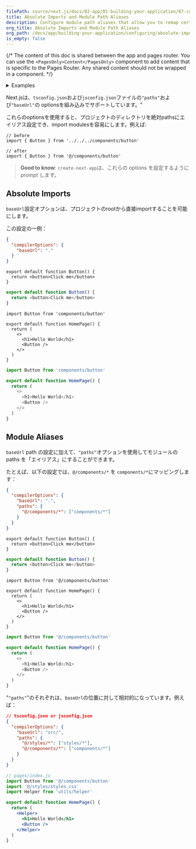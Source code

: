 ```yaml
---
filePath: source/next.js/docs/02-app/01-building-your-application/07-configuring/04-absolute-imports-and-module-aliases.mdx
title: Absolute Imports and Module Path Aliases
description: Configure module path aliases that allow you to remap certain import paths.
org_title: Absolute Imports and Module Path Aliases
org_path: /docs/app/building-your-application/configuring/absolute-imports-and-module-aliases
is_empty: false
---
```


{/* The content of this doc is shared between the app and pages router. You can use the `<PagesOnly>Content</PagesOnly>` component to add content that is specific to the Pages Router. Any shared content should not be wrapped in a component. */}

<details>
  <summary>Examples</summary>

- [絶対インポートとエイリアス](https://github.com/vercel/next.js/tree/canary/examples/with-absolute-imports)

</details>

Next.jsは、`tsconfig.json`および`jsconfig.json`ファイルの`"paths"`および`"baseUrl"`の optionsを組み込みでサポートしています。"

これらのoptionsを使用すると、プロジェクトのディレクトリを絶対pathsにエイリアス設定でき、import modulesを容易にします。例えば:

```tsx
// before
import { Button } from '../../../components/button'

// after
import { Button } from '@/components/button'
```

> **Good to know**: `create-next-app`は、これらの options を設定するように prompt します。

## Absolute Imports

`baseUrl`設定オプションは、プロジェクトのrootから直接importすることを可能にします。

この設定の一例：

```json:tsconfig.json
{
  "compilerOptions": {
    "baseUrl": "."
  }
}
```

```tsx:components/button.tsx
export default function Button() {
  return <button>Click me</button>
}
```

```jsx:components/button.js
export default function Button() {
  return <button>Click me</button>
}
```

```tsx:app/page.tsx
import Button from 'components/button'

export default function HomePage() {
  return (
    <>
      <h1>Hello World</h1>
      <Button />
    </>
  )
}
```

```jsx:app/page.js
import Button from 'components/button'

export default function HomePage() {
  return (
    <>
      <h1>Hello World</h1>
      <Button />
    </>
  )
}
```

## Module Aliases

`baseUrl` path の設定に加えて、`"paths"`オプションを使用してモジュールの paths を「エイリアス」にすることができます。

たとえば、以下の設定では、`@/components/*` を `components/*`にマッピングします：

```json:tsconfig.json
{
  "compilerOptions": {
    "baseUrl": ".",
    "paths": {
      "@/components/*": ["components/*"]
    }
  }
}
```

```tsx:components/button.tsx
export default function Button() {
  return <button>Click me</button>
}
```

```jsx:components/button.js
export default function Button() {
  return <button>Click me</button>
}
```

```tsx:app/page.tsx
import Button from '@/components/button'

export default function HomePage() {
  return (
    <>
      <h1>Hello World</h1>
      <Button />
    </>
  )
}
```

```jsx:app/page.js
import Button from '@/components/button'

export default function HomePage() {
  return (
    <>
      <h1>Hello World</h1>
      <Button />
    </>
  )
}
```

"`"paths"`"のそれぞれは、`baseUrl`の位置に対して相対的になっています。例えば：

```json
// tsconfig.json or jsconfig.json
{
  "compilerOptions": {
    "baseUrl": "src/",
    "paths": {
      "@/styles/*": ["styles/*"],
      "@/components/*": ["components/*"]
    }
  }
}
```

```jsx
// pages/index.js
import Button from '@/components/button'
import '@/styles/styles.css'
import Helper from 'utils/helper'

export default function HomePage() {
  return (
    <Helper>
      <h1>Hello World</h1>
      <Button />
    </Helper>
  )
}
```
